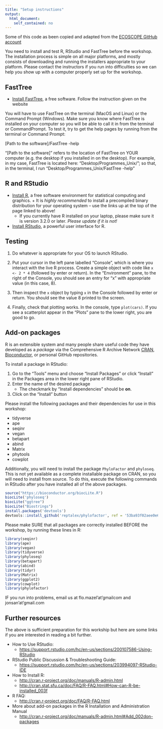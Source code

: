 ```yaml
---
title: "Setup instructions"
output:
  html_document:
    self_contained: no
---
```


Some of this code as been copied and adapted from the [ECOSCOPE GitHub account](https://github.com/EDUCE-UBC) 

You need to install and test R, RStudio and FastTree before the workshop.
The installation process is simple on all major platforms, and mostly
consists of downloading and running the installers appropriate to your
platform. Please contact the instructors if you run into difficulties
so we can help you show up with a computer properly set up for the
workshop.

## FastTree

* [Install FastTree](http://www.microbesonline.org/fasttree/#Install), a free software. Follow the instruction given on the website

You will have to use FastTree on the terminal (MacOS and Linux) or the Command Prompt (Windows). Make sure you know where FastTree is installed on your computer so you will be able to call it in from the terminal or CommandPrompt. To test it, try to get the help pages by running from the terminal or Command Prompt:

[Path to the software]/FastTree -help 

"[Path to the software]" refers to the location of FastTree on YOUR computer (e.g. the desktop if you installed in on the desktop). For example, in my case, FastTree is located here: "Desktop/Programmes_Unix/"; so that, in the terminal, I run "Desktop/Programmes_Unix/FastTree -help "


## R and RStudio

* [Install R](http://www.r-project.org), a free software environment for statistical
  computing and graphics.
      + It is _highly recommended_ to install a precompiled binary
  distribution for your operating system -- use the links up at the
  top of the page linked to above!
    + If you currently have R installed on your laptop, please make sure it is version 3.2.0 or later. *Please update if it is not!*
* [Install RStudio](https://www.rstudio.com/products/rstudio/download/), a powerful user interface for R.

## Testing

1. Do whatever is appropriate for your OS to launch RStudio. 
  
2. Put your cursor in the left pane labelled "Console", which is where you
  interact with the live R process. Create a simple object with code
  like `x <- 2 * 4` (followed by enter or return). In the
  "Environment" pane, to the right of the Console, you should see an
  entry for "x" with appropriate value (in this case, 8).
  
3. Then inspect the `x` object by typing `x` in the Console followed by
  enter or return. You should see the value 8 printed to the screen.

4. Finally, check that plotting works. In the console, type
  `plot(cars)`. If you see a scatterplot appear in the "Plots" pane to the lower right,
  you are good to go.


## Add-on packages

R is an extensible system and many people share useful code they
have developed as a _package_ via the Comprehensive R Archive
  Network [CRAN](https://cran.r-project.org/), [Bioconductor](https://www.bioconductor.org/), or personal GitHub repositories. 

To install a
package in RStudio:

1. Go to the "Tools" menu and choose  "Install Packages" or click "Install" in the Packages area in the lower right pane of RStudio.
2. Enter the name of the desired package
    + The checkmark by
   "Install dependencies" should be **on**.
3. Click on the "Install" button

Please install the following packages and their dependencies for use in this workshop:

* tidyverse 
* ape
* seqinr
* vegan
* betapart
* abind
* Matrix
* phytools
* cowplot

Additionally, you will need to install the package `PhyloFactor` and `phyloseq`. This is not yet
available as a complete installable package on CRAN, so you will need to install
from source. To do this, execute the following commands in RStudio after you 
have installed all of the above packages.

```r
source("https://bioconductor.org/biocLite.R")
biocLite('phyloseq')
biocLite("ggtree")
biocLite("Biostrings")
install.packages('devtools')
devtools::install_github('reptalex/phylofactor', ref = '53ba93f02aee0e63c1e5a0ab2df0f5f976f08643')
```

Please make SURE that all packages are correctly installed BEFORE the workshop, by running these lines in R:

```r
library(seqinr)
library(ape)
library(vegan)
library(tidyverse)
library(phyloseq)
library(betapart)
library(abind)
library(tidyr)
library(Matrix)
library(ggplot2)
library(cowplot)
library(phylofactor)
```

IF you run into problems, email us at flo.mazel'at'gmailcom and jonsan'at'gmail.com

## Further resources

The above is sufficient preparation for this workship but here are some links if you are interested in reading a bit further.

* How to Use RStudio:
    - <https://support.rstudio.com/hc/en-us/sections/200107586-Using-RStudio>
* RStudio Public Discussion & Troubleshooting Guide:
    - <https://support.rstudio.com/hc/en-us/sections/203994097-RStudio-IDE>
* How to Install R:
    - <http://cran.r-project.org/doc/manuals/R-admin.html>
    - <http://cran.stat.sfu.ca/doc/FAQ/R-FAQ.html#How-can-R-be-installed_003f>
* R FAQ:
    - <http://cran.r-project.org/doc/FAQ/R-FAQ.html>
* More about add-on packages in the R Installation and Administration Manual
     - <http://cran.r-project.org/doc/manuals/R-admin.html#Add_002don-packages>
     


